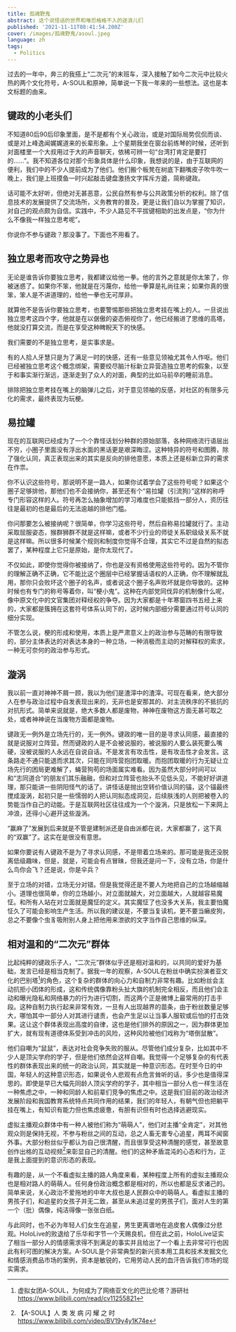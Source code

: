 ```yaml
---
title: 孤魂野鬼
abstract: 这个说怪话的世界和唯恐格格不入的逐浪儿们
published: '2021-11-11T08:41:54.200Z'
cover: /images/孤魂野鬼/asoul.jpeg
language: zh
tags:
  - Politics
---
```


过去的一年中，奔三的我搭上“二次元”的末班车，深入接触了如今二次元中比较火热的两个文化符号，A-SOUL和原神，简单说一下我一年来的一些想法。这也是本文标题的由来。

## 键政的小老头们

不知道80后90后印象里面，是不是都有个关心政治，或是对国际局势侃侃而谈、或是对上峰逸闻娓娓道来的长辈形象。上个星期我坐在窗台前练琴的时候，还听到对面楼里一个大叔用过于大的声音聊天，依稀可辨一句“台湾打肯定是要打的……”。我不知道各位对那个形象具体是什么印象，我想说的是，由于互联网的便利，我们中的不少人提前成为了他们。他们搬个板凳在树底下翻嘴皮子吹牛吹一晚上，我们是上班摸鱼一时兴起敲击键盘激扬文字挥斥方遒，简称键政。

话可能不太好听，但绝对无甚恶意，公民自然有参与公共政策分析的权利。除了信息技术的发展提供了交流场所，义务教育的普及，更是让我们自以为掌握了知识，对自己的观点颇为自信。实践中，不少人路见不平拔键相助的出发点是，“你为什么不像我一样独立思考呢”。

你说你不参与键政？那没事了。下面也不用看了。

## 独立思考而攻守之势异也

无论是谁告诉你要独立思考，我都建议给他一拳。他的言外之意就是你太笨了，你被迷惑了。如果你不笨，他就是在污蔑你，给他一拳算是礼尚往来；如果你真的很笨，笨人是不讲道理的，给他一拳也无可厚非。

就算他不是告诉你要独立思考，也要警惕那些把独立思考挂在嘴上的人。一旦说出独立思考这四个字，他就是在以倨傲的姿态俯视你了，他已经搬进了思维的高塔，他就没打算交流，而是在享受这种睥睨天下的快感。

我们需要的不是独立思考，是实事求是。

有的人拾人牙慧只是为了满足一时的快感，还有一些意见领袖尤其令人作呕。他们已经被独立思考这个概念绑架，需要绞尽脑汁标新立异营造独立思考的假象，以至于和事实渐行渐远，逐渐走到了众人的对面，典型的比如马前卒的睡前消息。

排除把独立思考挂在嘴上的脑弹儿之后，对于意见领袖的反感，对社区的有限多元化的需求，最终表现为玩梗。

## 易拉罐

现在的互联网已经成为了一个个靠怪话划分种群的原始部落，各种网络流行语层出不穷，小圈子里面没有浮出水面的黑话更是艰深晦涩。这种特异的符号和图腾，除了强化认同，真正表现出来的其实是反向的排他意愿，本质上还是标新立异的需求在作祟。

你不认识这些符号，那说明不是一路人，如果你试着学会了这些符号呢？如果这个圈子足够排他，那他们也不会接纳你，甚至还有个“易拉罐（引流狗）”这样的称呼专门形容这样的人。符号再怎么抽象增加的学习难度也只能抵挡一部分人，资历往往是最初的也是最后的无法逾越的排他门槛。

你问那要怎么被接纳呢？很简单，你学习这些符号，然后自称易拉罐就行了。主动采取屈服姿态，猴群狮群不就是这样嘛，或者不少行业的师徒关系职级级关系不就是这样嘛。所以很多时候某个规则和制度你觉得不合理，其实它不过是自然的拟态罢了，某种程度上它只是原始，是你太现代了。

不仅如此，即使你觉得你被接纳了，你也是没有资格使用这些符号的。因为不管你的理解正确不正确，它不能比这个圈层中已经掌握话语权的人正确，你不理解就乱用，那你只会败坏这个圈子的名声，或者说这个圈子名声败坏就是你导致的。这种时候也有专门的称号等着你，叫“梗小鬼”。这种在内部党同伐异的机制像什么呢，像中原文化中的文官集团对释经权的争夺。因为大家都是十年寒窗四书五经上来的，大家都是簇拥在这套符号体系认同下的，这时候内部细分需要通过符号认同的细分实现。

不管怎么说，梗的形成和使用，本质上是严肃意义上的政治参与范畴的有限导致的，部分主体表达的对表达本身的一种立场，一种消极而主动的对解释权的索求，一种无可奈何的政治参与形式。

## 漩涡

我以前一直对神神不屑一顾，我以为他们是渣滓中的渣滓。可现在看来，绝大部分人在参与政治过程中自发表现出来的，无非也是安那其的、对主流秩序的不抵抗的对抗形式。简单来说就是，绝大多数人都是废物，神神在废物这方面无甚可取之处，或者神神说在当废物方面都是废物。

键政无一例外是立场先行的，无一例外。键政的唯一目的是寻求认同感，最直接的就是说服对立阵营。然而键政的人是不会被说服的，被说服的人要么装死要么嘴硬，没被说服的人永远在自说自话。不是发言有攻击性，是有攻击性才会发言。这条路走不通只能退而求其次，只能在同阵营抱团取暖。而抱团取暖的行为无疑让立场先行的困局更难解了，蝇营狗苟的场面属实难看。因为虽然大部分时间可以和“志同道合”的朋友们其乐融融，但和对立阵营也抬头不见低头见，不能好好讲道理，那只能讲一些阴阳怪气的话了。讲怪话是抛出空转价值认同的锚，这个锚最终搅成漩涡，起初只是一些懦弱的人把认同拟态成洞见，后续肤浅的人则把被卷入的势能当作自己的动能。于是互联网社区往往成为一个个漩涡，只是放松一下来网上冲浪，还得小心避开这些漩涡。

“赢麻了”发展到后来就是不管是建制派还是自由派都在说，大家都赢了，这下真的“双赢”了。这实在是很没有意思。

如果你要说有人键政不是为了寻求认同感，不是带着立场来的。那可能是我还没脱离低级趣味，但是，就是，可能会有点冒昧，但我还是问一下，没有立场，你是什么鸟你会飞？还是说，你是伞兵？

至于立场的对错，立场无分对错。但是我觉得还是不要人为地把自己的立场越缩越小。道理也很简单，你的立场越小，对立面就越大，对立面越大，人就越容易魔怔。和所有人站在对立面就是魔怔的定义。其实魔怔了也没多大关系，我主要怕魔怔久了可能会影响生产生活。所以我的建议是，不要当复读机，更不要当癞皮狗，总之不要像个虫豸吸附别人身上把他用来泄欲的文字当作自己思维的纵深。

## 相对温和的“二次元”群体

比起纯粹的键政乐子人，“二次元”群体似乎还是相对温和的，以共同的爱好为基础，发言已经是相当克制了。据我一年的观察，A-SOUL在粉丝中确实扮演者亚文化的巴别塔[^亚文化的巴比伦塔]的角色，这个复杂的群体的向心力和自制力非常有趣。比如粉丝会主动抗拒小团体的形成，这和传统偶像靠粉头扯大旗的机制完全相反，而且他们会主动和曝光隐私和网络暴力的行为进行切割，而这两个正是微博上最常用的打击手段。这种自制力执行起来非常有效，一旦有人出现越界的苗条，由于粉丝数量足够大，哪怕其中一部分人对其进行谴责，也会产生足以让当事人服软或后怕的打击效果。这让这个群体表现出高度的自律，这也是他们排外的原因之一，因为群体更加扩大，就有现有道德体系受到冲击的风险，这种风险被他们戏称为“塔倒鼠散”。

他们自嘲为“鼠鼠”，表达对社会竞争失败的服从。尽管他们成分复杂，比如其中不少人是顶尖学府的学子，但是他们依然会这样自嘲。我觉得一个足够复杂的有代表性的群体表现出来的统一的政治认同，其实就是一种意识形态。在时至今日的中国，年轻人的这种意识形态，如果说令人悲观有点危言耸听的话，多少也是值得深思的。即使是早已大幅先同龄人顶尖学府的学子，其中相当一部分人也一样生活在一种焦虑之中，一种和同龄人和前辈们竞争的焦虑之中。这是我们目前的政治经济发展阶段和我国教育系统特点共同作用的结果，我们的年轻人，有朝气但也把躺平挂在嘴上，有知识有能力但也焦虑疲惫，有胆有识但有时也选择逃避现实。

虚拟主播观众群体中有一种人被他们称为“萌萌人”，他们对主播“全肯定”，对其他观众则是保持无视，不参与粉丝之间的互动，总之人畜无害专心追星，两耳不闻窗外事。大部分粉丝似乎都认为自己很清醒，而且很享受这种清醒的感觉，甚至故意创作出格的互动视频[^发病]来彰显自己的清醒。他们的这种矛盾混沌的心态和行为，正是我上面提到的意识形态的表现。

有趣的是，从一个不看虚拟主播的路人角度来看，某种程度上所有的虚拟主播观众也是相对路人的萌萌人。任何身份政治概念都是相对的，所以也都是反求诸己的。简单来说，关心政治不爱拖地的中年大叔也是人民群众中的萌萌人。看虚拟主播的男孩子们，和追星的女孩子并无二致，甚至从未追过星的男孩子们，面对人生的第一个（批）偶像，纯洁得像一张张白纸。

与此同时，也不必为年轻人们女生在追星，男生更离谱地在追皮套人偶像过分悲观。HoloLive的败退给了乐华和字节一个天赐良机，但在此之前，HoloLive证实了相当一部分人的情感需求得不到满足的事实并且给出了一个看上去非常可行也因此有利可图的解决方案。A-SOUL是个非常典型的新兴资本用工具和技术发掘文化和情感消费品市场的案例，资本是敏锐的，它用劳动人民的血汗告诉我们市场的现实需求。


[^亚文化的巴比伦塔]: 虚拟女团A-SOUL，为何成为了网络亚文化的巴比伦塔？游研社 <https://www.bilibili.com/read/cv11255821>
[^发病]: 【A-SOUL】人 类 发 病 闪 耀 之 时 <https://www.bilibili.com/video/BV19y4y1K74e>
